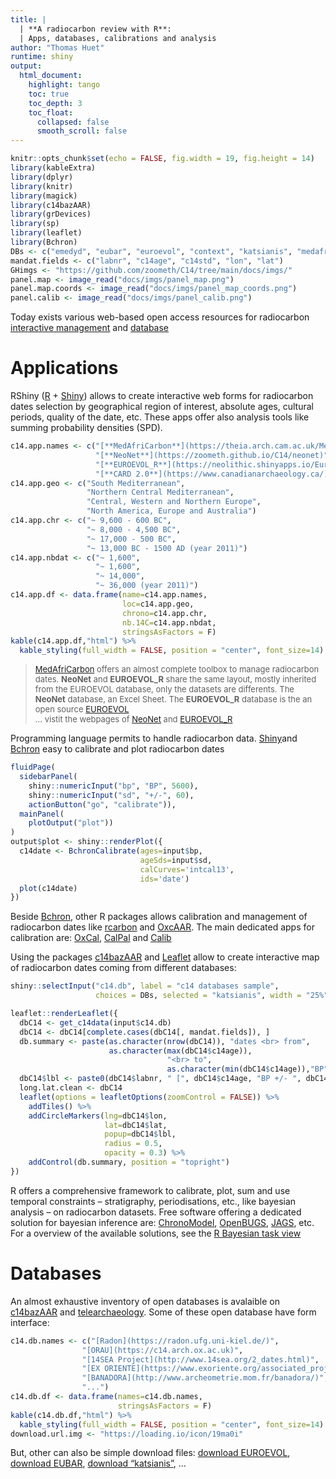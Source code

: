 ```yaml
---
title: | 
  | **A radiocarbon review with R**: 
  | Apps, databases, calibrations and analysis
author: "Thomas Huet"
runtime: shiny
output: 
  html_document:
    highlight: tango
    toc: true
    toc_depth: 3
    toc_float:
      collapsed: false
      smooth_scroll: false
---
```


```r
knitr::opts_chunk$set(echo = FALSE, fig.width = 19, fig.height = 14)
library(kableExtra) 
library(dplyr)
library(knitr)
library(magick)
library(c14bazAAR)
library(grDevices)
library(sp)
library(leaflet)
library(Bchron)
DBs <- c("emedyd", "eubar", "euroevol", "context", "katsianis", "medafricarbon", "radon")
mandat.fields <- c("labnr", "c14age", "c14std", "lon", "lat")
GHimgs <- "https://github.com/zoometh/C14/tree/main/docs/imgs/"
panel.map <- image_read("docs/imgs/panel_map.png")
panel.map.coords <- image_read("docs/imgs/panel_map_coords.png")
panel.calib <- image_read("docs/imgs/panel_calib.png")
```

Today exists various web-based open access resources for radiocarbon [interactive management](#c14.app) and [database](#c14.db)

# Applications {#c14.app}

RShiny ([R](https://www.r-project.org/) + [Shiny](https://shiny.rstudio.com/)) allows to create interactive web forms for radiocarbon dates selection by geographical region of interest, absolute ages, cultural periods, quality of the date, etc. These apps offer also analysis tools like summing probability densities (SPD). 

```r
c14.app.names <- c("[**MedAfriCarbon**](https://theia.arch.cam.ac.uk/MedAfriCarbon/)",
                   "[**NeoNet**](https://zoometh.github.io/C14/neonet)",
                   "[**EUROEVOL_R**](https://neolithic.shinyapps.io/Euroevol_R/)",
                   "[**CARD 2.0**](https://www.canadianarchaeology.ca/)")
c14.app.geo <- c("South Mediterranean",
                 "Northern Central Mediterranean",
                 "Central, Western and Northern Europe",
                 "North America, Europe and Australia")
c14.app.chr <- c("~ 9,600 - 600 BC",
                 "~ 8,000 - 4,500 BC",
                 "~ 17,000 - 500 BC",
                 "~ 13,000 BC - 1500 AD (year 2011)")
c14.app.nbdat <- c("~ 1,600",
                   "~ 1,600",
                   "~ 14,000",
                   "~ 36,000 (year 2011)")
c14.app.df <- data.frame(name=c14.app.names,
                         loc=c14.app.geo,
                         chrono=c14.app.chr,
                         nb.14C=c14.app.nbdat,
                         stringsAsFactors = F)
kable(c14.app.df,"html") %>%
  kable_styling(full_width = FALSE, position = "center", font_size=14)
```

> <font size="2"> [MedAfriCarbon](https://theia.arch.cam.ac.uk/MedAfriCarbon/) offers an almost complete toolbox to manage radiocarbon dates. **NeoNet** and **EUROEVOL_R** share the same layout, mostly inherited from the EUROEVOL database, only the datasets are differents. The **NeoNet** database, an Excel Sheet. The **EUROEVOL_R** database is the an open source [EUROEVOL](http://discovery.ucl.ac.uk/1469811/) <br> ... vistit the webpages of [NeoNet](https://zoometh.github.io/C14/neonet/#app) and [EUROEVOL_R](https://zoometh.github.io/C14/euroevol)</font>

Programming language permits to handle radiocarbon data. [Shiny](https://shiny.rstudio.com/)and [Bchron](https://cran.r-project.org/web/packages/Bchron/vignettes/Bchron.html) easy to calibrate and plot radiocarbon dates

```r
fluidPage(
  sidebarPanel(
    shiny::numericInput("bp", "BP", 5600),
    shiny::numericInput("sd", "+/-", 60),
    actionButton("go", "calibrate")),
  mainPanel(
    plotOutput("plot"))
)
output$plot <- shiny::renderPlot({
  c14date <- BchronCalibrate(ages=input$bp,
                             ageSds=input$sd,
                             calCurves='intcal13',
                             ids='date')
  plot(c14date)
})
```

Beside [Bchron](https://cran.r-project.org/web/packages/Bchron/vignettes/Bchron.html), other R packages allows calibration and management of radiocarbon dates like  [rcarbon](https://cran.r-project.org/web/packages/rcarbon/index.html) and  [OxcAAR](https://cran.r-project.org/web/packages/oxcAAR/index.html). The main dedicated apps for calibration are: [OxCal](https://c14.arch.ox.ac.uk/oxcal/),        [CalPal](http://www.calpal-online.de/) and [Calib](http://calib.org/calib/)
  
Using the packages [c14bazAAR](https://github.com/ropensci/c14bazAAR) and [Leaflet](https://rstudio.github.io/leaflet/) allow to create interactive map of radiocarbon dates coming from different databases:

```r
shiny::selectInput("c14.db", label = "c14 databases sample",
                   choices = DBs, selected = "katsianis", width = "25%")
```

```r
leaflet::renderLeaflet({
  dbC14 <- get_c14data(input$c14.db)
  dbC14 <- dbC14[complete.cases(dbC14[, mandat.fields]), ]
  db.summary <- paste(as.character(nrow(dbC14)), "dates <br> from", 
                      as.character(max(dbC14$c14age)),
                                   "<br> to",
                                   as.character(min(dbC14$c14age)),"BP")
  dbC14$lbl <- paste0(dbC14$labnr, " [", dbC14$c14age, "BP +/- ", dbC14$c14std, "]")
  long.lat.clean <- dbC14
  leaflet(options = leafletOptions(zoomControl = FALSE)) %>%
    addTiles() %>%
    addCircleMarkers(lng=dbC14$lon,
                     lat=dbC14$lat,
                     popup=dbC14$lbl,
                     radius = 0.5,
                     opacity = 0.3) %>%
    addControl(db.summary, position = "topright")
})
```

R offers a comprehensive framework to calibrate, plot, sum and use temporal constraints -- stratigraphy, periodisations, etc., like bayesian analysis -- on radiocarbon datasets. 
Free software offering a dedicated solution for bayesian inference are: [ChronoModel](https://chronomodel.com/), [OpenBUGS](http://www.openbugs.net/w/FrontPage), [JAGS](http://mcmc-jags.sourceforge.net/), etc. For a overview of the available solutions, see the [R Bayesian task view](https://cran.r-project.org/web/views/Bayesian.html)

# Databases {#c14.db}

An almost exhaustive inventory of open databases is avalaible on [c14bazAAR](https://github.com/ropensci/c14bazAAR#databases) and [telearchaeology](http://telearchaeology.org/c14-databses/). Some of these open database have form interface:

```r
c14.db.names <- c("[Radon](https://radon.ufg.uni-kiel.de/)",
                "[ORAU](https://c14.arch.ox.ac.uk)",
                "[14SEA Project](http://www.14sea.org/2_dates.html)",
                "[EX ORIENTE](https://www.exoriente.org/associated_projects/ppnd_sites.php)",
                "[BANADORA](http://www.archeometrie.mom.fr/banadora/)",
                "...")
c14.db.df <- data.frame(names=c14.db.names,
                        stringsAsFactors = F)
kable(c14.db.df,"html") %>%
  kable_styling(full_width = FALSE, position = "center", font_size=14)
download.url.img <- "https://loading.io/icon/19ma0i"
```

But, other can also be simple download files: [download EUROEVOL](http://discovery.ucl.ac.uk/1469811), [download EUBAR](https://telearchaeology.org///EUBAR/EUBAR%20def.xlsx), [download "katsianis"](https://rdr.ucl.ac.uk/ndownloader/files/23166314), ...

